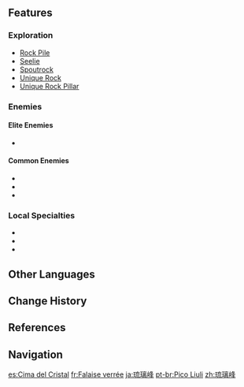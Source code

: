 {{Location Infobox
|image        = Glaze Peak.png
|type         = Subarea
|region       = Liyue
|area         = The Chasm (Area)
}}
{{Location Intro|description=}}
<!--
==Points of Interest==
{{Locations by Category Table|type=Points of Interest}}

==Quests==
{{Quests by Category List|heo=1}}
-->
==Features==
===Exploration===
* [[Rock Pile]]
* [[Seelie]]
* [[Spoutrock]]
* [[Unique Rock]]
* [[Unique Rock Pillar]]

===Enemies===
====Elite Enemies====
* {{Enemy|Stonehide Lawachurl}}

====Common Enemies====
* {{Enemy|Dendro Slime}}
* {{Enemy|Treasure Hoarders: Hydro Potioneer}}
* {{Enemy|Treasure Hoarders: Pyro Potioneer}}

===Local Specialties===
* {{Item|Cor Lapis}}
* {{Item|Qingxin}}
* {{Item|Violetgrass}}
<!--
===Interactables===

==Puzzles==

==NPCs==
*

==Lore==

==Trivia==
*

==Soundtracks==
The following [[soundtrack]]s are played at {{subst:PAGENAME}}.
{{Soundtracks by Category|{{subst:PAGENAME}}}}

==Gallery==
<gallery>

</gallery>

==Video Guides==
{{EVT
|video1   =  youtu.be
|caption1 = 
}}-->

==Other Languages==
{{Other Languages
|en      = Glaze Peak
|zhs     = 琉璃峰
|zhs_rm  = Liúlí Fēng
|zht     = 琉璃峰
|zht_rm  = Liúlí Fēng
|zh_tl   = Glaze Peak
|ja      = {{Rubi|琉|る|璃|り|峰|ほう}}
|ja_rm   = Ruri-hou<ref>[[Map]], Label: Glaze Peak (Japanese)</ref>
|ja_tl   = Glaze Peak
|ko      = 유리봉
|ko_tl   = Glass Peak
|es      = Cima del Cristal
|es_tl   = Crystal's Peak
|fr      = Falaise verrée
|fr_tl   = Glazed Cliff
|ru      = Глазурный утёс
|ru_tl   = Glaze Cliff
|th      = Glaze Peak
|vi      = {{tt|Đỉnh|顶}} {{tt|Lưu Ly|琉璃}}
|vi_tl   = Glaze Peak
|de      = Gläserner Gipfel
|de_tl   = Glassy Peak
|id      = Glaze Peak
|pt      = Pico Liuli
|pt_tl   = 
|tr      = Parlak Tepe
|tr_tl   = Bright Peak
|it      = Capo Splendente
|it_tl   = Shining Cape
}}

==Change History==
{{Change History|2.6}}

==References==
{{Reflist}}

==Navigation==
{{Area Navbox|Liyue}}

[[es:Cima del Cristal]]
[[fr:Falaise verrée]]
[[ja:琉璃峰]]
[[pt-br:Pico Liuli]]
[[zh:琉璃峰]]